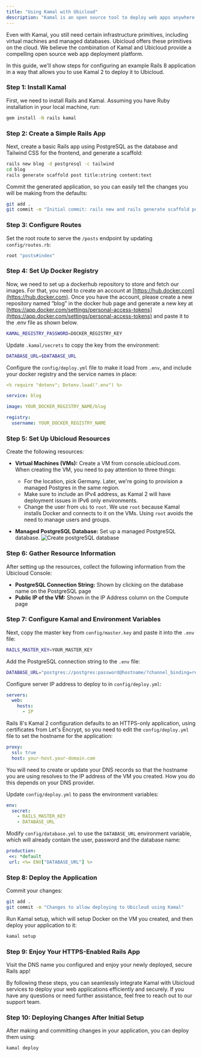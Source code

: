 ```yaml
---
title: "Using Kamal with Ubicloud"
description: "Kamal is an open source tool to deploy web apps anywhere. It simplifies the process of deploying and managing your web app in production with Docker."
---
```


Even with Kamal, you still need certain infrastructure primitives, including virtual machines and managed databases. Ubicloud offers these primitives on the cloud. We believe the combination of Kamal and Ubicloud provide a compelling open source web app deployment platform.

In this guide, we'll show steps for configuring an example Rails 8 application in a way that allows you to use Kamal 2 to deploy it to Ubicloud.

### Step 1: Install Kamal

First, we need to install Rails and Kamal. Assuming you have Ruby installation in your local machine, run:

```bash
gem install -N rails kamal
```

### Step 2: Create a Simple Rails App

Next, create a basic Rails app using PostgreSQL as the database and Tailwind CSS for the frontend, and generate a scaffold:

```bash
rails new blog -d postgresql -c tailwind
cd blog
rails generate scaffold post title:string content:text
```

Commit the generated application, so you can easily tell the changes you will be making from the defaults:

```bash
git add .
git commit -m "Initial commit: rails new and rails generate scaffold post"
```

### Step 3: Configure Routes

Set the root route to serve the `/posts` endpoint by updating `config/routes.rb`:

```ruby
root "posts#index"
```

### Step 4: Set Up Docker Registry

Now, we need to set up a dockerhub repository to store and fetch our images. For that, you need to create an account at [https://hub.docker.com](https://hub.docker.com).
Once you have the account, please create a new repository named “blog” in the docker hub page and generate a new key at [https://app.docker.com/settings/personal-access-tokens](https://app.docker.com/settings/personal-access-tokens) and paste it to the .env file as shown below.

```bash
KAMAL_REGISTRY_PASSWORD=DOCKER_REGISTRY_KEY
```

Update `.kamal/secrets` to copy the key from the environment:

```bash
DATABASE_URL=$DATABASE_URL
```

Configure the `config/deploy.yml` file to make it load from `.env`, and include your docker registry and the service names in place:

```yaml
<% require "dotenv"; Dotenv.load(".env") %>

service: blog

image: YOUR_DOCKER_REGISTRY_NAME/blog

registry:
  username: YOUR_DOCKER_REGISTRY_NAME
```

### Step 5: Set Up Ubicloud Resources

Create the following resources:

- **Virtual Machines (VMs):** Create a VM from console.ubicloud.com. When creating the VM, you need to pay attention to three things:

  - For the location, pick Germany. Later, we're going to provision a managed Postgres in the same region.
  - Make sure to include an IPv4 address, as Kamal 2 will have deployment issues in IPv6 only environments.
  - Change the user from `ubi` to `root`. We use `root` because Kamal installs Docker and connects to it on the VMs. Using `root` avoids the need to manage users and groups.

- **Managed PostgreSQL Database:** Set up a managed PostgreSQL database.
  ![Create postgreSQL database](/quick-start/using-kamal-with-ubicloud-3-screenshot.png)

### Step 6: Gather Resource Information

After setting up the resources, collect the following information from the Ubicloud Console:

- **PostgreSQL Connection String:** Shown by clicking on the database name on the PostgreSQL page
- **Public IP of the VM:** Shown in the IP Address column on the Compute page

### Step 7: Configure Kamal and Environment Variables

Next, copy the master key from `config/master.key` and paste it into the `.env` file:

```bash
RAILS_MASTER_KEY=YOUR_MASTER_KEY
```

Add the PostgreSQL connection string to the `.env` file:

```bash
DATABASE_URL="postgres://postgres:password@hostname/?channel_binding=require"
```

Configure server IP address to deploy to in `config/deploy.yml`:

```yaml
servers:
  web:
    hosts:
      - IP
```

Rails 8's Kamal 2 configuration defaults to an HTTPS-only application, using certificates from Let's Encrypt, so you need to edit the `config/deploy.yml` file to set the hostname for the application:

```yaml
proxy:
  ssl: true
  host: your-host.your-domain.com
```

You will need to create or update your DNS records so that the hostname you are using resolves to the IP address of the VM you created. How you do this depends on your DNS provider.

Update `config/deploy.yml` to pass the environment variables:

```yaml
env:
  secret:
    - RAILS_MASTER_KEY
    - DATABASE_URL
```

Modify `config/database.yml` to use the `DATABASE_URL` environment variable, which will already contain the user, password and the database name:

```yaml
production:
 <<: *default
 url: <%= ENV["DATABASE_URL"] %>
```

### Step 8: Deploy the Application

Commit your changes:

```bash
git add .
git commit -m "Changes to allow deploying to Ubicloud using Kamal"
```

Run Kamal setup, which will setup Docker on the VM you created, and then deploy your application to it:

```bash
kamal setup
```

### Step 9: Enjoy Your HTTPS-Enabled Rails App

Visit the DNS name you configured and enjoy your newly deployed, secure Rails app!

By following these steps, you can seamlessly integrate Kamal with Ubicloud services to deploy your web applications efficiently and securely. If you have any questions or need further assistance, feel free to reach out to our support team.

### Step 10: Deploying Changes After Initial Setup

After making and committing changes in your application, you can deploy them using:

```bash
kamal deploy
```

